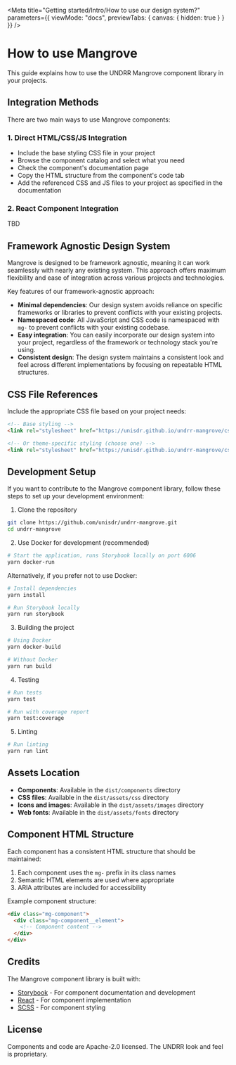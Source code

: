 
<Meta
  title="Getting started/Intro/How to use our design system?"
  parameters={{
    viewMode: "docs",
    previewTabs: {
      canvas: { hidden: true }
    }
  }}
/>

# How to use Mangrove

This guide explains how to use the UNDRR Mangrove component library in your projects.

## Integration Methods

There are two main ways to use Mangrove components:

### 1. Direct HTML/CSS/JS Integration

* Include the base styling CSS file in your project
* Browse the component catalog and select what you need
* Check the component's documentation page
* Copy the HTML structure from the component's code tab
* Add the referenced CSS and JS files to your project as specified in the documentation

### 2. React Component Integration

TBD

## Framework Agnostic Design System

Mangrove is designed to be framework agnostic, meaning it can work seamlessly with nearly any existing system. This approach offers maximum flexibility and ease of integration across various projects and technologies.

Key features of our framework-agnostic approach:

* **Minimal dependencies**: Our design system avoids reliance on specific frameworks or libraries to prevent conflicts with your existing projects.
* **Namespaced code**: All JavaScript and CSS code is namespaced with `mg-` to prevent conflicts with your existing codebase.
* **Easy integration**: You can easily incorporate our design system into your project, regardless of the framework or technology stack you're using.
* **Consistent design**: The design system maintains a consistent look and feel across different implementations by focusing on repeatable HTML structures.

## CSS File References

Include the appropriate CSS file based on your project needs:

```html
<!-- Base styling -->
<link rel="stylesheet" href="https://unisdr.github.io/undrr-mangrove/css/style.css">

<!-- Or theme-specific styling (choose one) -->
<link rel="stylesheet" href="https://unisdr.github.io/undrr-mangrove/css/style-preventionweb.css">
```

## Development Setup

If you want to contribute to the Mangrove component library, follow these steps to set up your development environment:

1. Clone the repository
```bash
git clone https://github.com/unisdr/undrr-mangrove.git
cd undrr-mangrove
```

2. Use Docker for development (recommended)
```bash
# Start the application, runs Storybook locally on port 6006
yarn docker-run
```

Alternatively, if you prefer not to use Docker:

```bash
# Install dependencies
yarn install

# Run Storybook locally
yarn run storybook
```

3. Building the project
```bash
# Using Docker
yarn docker-build

# Without Docker
yarn run build
```

4. Testing
```bash
# Run tests
yarn test

# Run with coverage report
yarn test:coverage
```

5. Linting
```bash
# Run linting
yarn run lint
```

## Assets Location

* **Components**: Available in the `dist/components` directory
* **CSS files**: Available in the `dist/assets/css` directory
* **Icons and images**: Available in the `dist/assets/images` directory
* **Web fonts**: Available in the `dist/assets/fonts` directory

## Component HTML Structure

Each component has a consistent HTML structure that should be maintained:

1. Each component uses the `mg-` prefix in its class names
2. Semantic HTML elements are used where appropriate
3. ARIA attributes are included for accessibility

Example component structure:

```html
<div class="mg-component">
  <div class="mg-component__element">
    <!-- Component content -->
  </div>
</div>
```

## Credits

The Mangrove component library is built with:

* [Storybook](https://storybook.js.org/) - For component documentation and development
* [React](https://reactjs.org/) - For component implementation
* [SCSS](https://sass-lang.com/) - For component styling

## License

Components and code are Apache-2.0 licensed. The UNDRR look and feel is proprietary.
